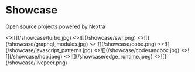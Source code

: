 <h1 className='text-center mt-10 mb-4 text-[2.5rem] font-bold tracking-tight'>Showcase</h1>

<p className="text-center mb-16 text-lg text-gray-500 dark:text-gray-400">Open source projects powered by Nextra</p>


<div>
  <Cards num={3}>
    <Card
      image
      arrow
      title="Turbo"
      target="_blank"
      href="https://turbo.build">
      <>![](/showcase/turbo.jpg)</>
    </Card>
    <Card
      image
      arrow
      title="SWR"
      target="_blank"
      href="https://swr.vercel.app">
      <>![](/showcase/swr.png)</>
    </Card>
    <Card
      image
      arrow
      title="GraphQL Modules"
      target="_blank"
      href="https://the-guild.dev/graphql/modules">
      <>![](/showcase/graphql_modules.jpg)</>
    </Card>
    <Card
      image
      arrow
      title="COBE"
      target="_blank"
      href="https://cobe.vercel.app">
      <>![](/showcase/cobe.png)</>
    </Card>
    <Card
      image
      arrow
      title="JavaScript Patterns"
      target="_blank"
      href="https://javascriptpatterns.vercel.app">
      <>![](/showcase/javascript_patterns.jpg)</>
    </Card>
    <Card
      image
      arrow
      title="CodeSandbox"
      target="_blank"
      href="https://codesandbox.io/docs/learn/introduction/overview">
      <>![](/showcase/codesandbox.jpg)</>
    </Card>
    <Card
      image
      arrow
      title="Hop"
      target="_blank"
      href="https://docs.hop.io">
      <>![](/showcase/hop.jpeg)</>
    </Card>
    <Card
      image
      arrow
      title="Edge Runtime"
      target="_blank"
      href="https://edge-runtime.vercel.app">
      <>![](/showcase/edge_runtime.jpeg)</>
    </Card>
    <Card
      image
      arrow
      title="Livepeer Docs"
      target="_blank"
      href="https://docs.livepeer.org/guides/overview">
      <>![](/showcase/livepeer.png)</>
    </Card>
  </Cards>
  <style jsx>{`
    div img {
      aspect-ratio: 12/6.3;
      object-fit: cover;
    }
  `}</style>
</div>
